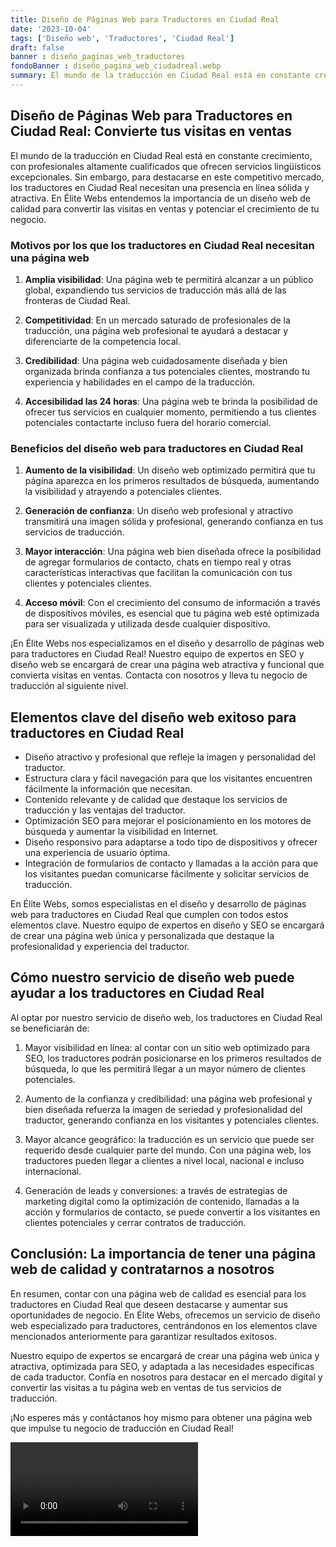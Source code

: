 ```yaml
---
title: Diseño de Páginas Web para Traductores en Ciudad Real
date: '2023-10-04'
tags: ['Diseño web', 'Traductores', 'Ciudad Real']
draft: false
banner : diseño_paginas_web_traductores
fondoBanner : diseño_pagina_web_ciudadreal.webp
summary: El mundo de la traducción en Ciudad Real está en constante crecimiento, con profesionales altamente cualificados que ofrecen servicios lingüísticos excepcionales. Sin embargo, para destacarse en este competitivo mercado, los traductores en Ciudad Real necesitan una presencia en línea sólida y atractiva. En Élite Webs entendemos la importancia de un diseño web de calidad para convertir las visitas en ventas y potenciar el crecimiento de tu negocio.
---
```


## **Diseño de Páginas Web para Traductores en Ciudad Real: Convierte tus visitas en ventas**

El mundo de la traducción en Ciudad Real está en constante crecimiento, con profesionales altamente cualificados que ofrecen servicios lingüísticos excepcionales. Sin embargo, para destacarse en este competitivo mercado, los traductores en Ciudad Real necesitan una presencia en línea sólida y atractiva. En Élite Webs entendemos la importancia de un diseño web de calidad para convertir las visitas en ventas y potenciar el crecimiento de tu negocio.

### **Motivos por los que los traductores en Ciudad Real necesitan una página web**

1. **Amplia visibilidad**: Una página web te permitirá alcanzar a un público global, expandiendo tus servicios de traducción más allá de las fronteras de Ciudad Real.

2. **Competitividad**: En un mercado saturado de profesionales de la traducción, una página web profesional te ayudará a destacar y diferenciarte de la competencia local.

3. **Credibilidad**: Una página web cuidadosamente diseñada y bien organizada brinda confianza a tus potenciales clientes, mostrando tu experiencia y habilidades en el campo de la traducción.

4. **Accesibilidad las 24 horas**: Una página web te brinda la posibilidad de ofrecer tus servicios en cualquier momento, permitiendo a tus clientes potenciales contactarte incluso fuera del horario comercial.

### **Beneficios del diseño web para traductores en Ciudad Real**

1. **Aumento de la visibilidad**: Un diseño web optimizado permitirá que tu página aparezca en los primeros resultados de búsqueda, aumentando la visibilidad y atrayendo a potenciales clientes.

2. **Generación de confianza**: Un diseño web profesional y atractivo transmitirá una imagen sólida y profesional, generando confianza en tus servicios de traducción.

3. **Mayor interacción**: Una página web bien diseñada ofrece la posibilidad de agregar formularios de contacto, chats en tiempo real y otras características interactivas que facilitan la comunicación con tus clientes y potenciales clientes.

4. **Acceso móvil**: Con el crecimiento del consumo de información a través de dispositivos móviles, es esencial que tu página web esté optimizada para ser visualizada y utilizada desde cualquier dispositivo.

¡En Élite Webs nos especializamos en el diseño y desarrollo de páginas web para traductores en Ciudad Real! Nuestro equipo de expertos en SEO y diseño web se encargará de crear una página web atractiva y funcional que convierta visitas en ventas. Contacta con nosotros y lleva tu negocio de traducción al siguiente nivel.

<GifSeo />

<Cta />

## Elementos clave del diseño web exitoso para traductores en Ciudad Real

- Diseño atractivo y profesional que refleje la imagen y personalidad del traductor.
- Estructura clara y fácil navegación para que los visitantes encuentren fácilmente la información que necesitan.
- Contenido relevante y de calidad que destaque los servicios de traducción y las ventajas del traductor.
- Optimización SEO para mejorar el posicionamiento en los motores de búsqueda y aumentar la visibilidad en Internet.
- Diseño responsivo para adaptarse a todo tipo de dispositivos y ofrecer una experiencia de usuario óptima.
- Integración de formularios de contacto y llamadas a la acción para que los visitantes puedan comunicarse fácilmente y solicitar servicios de traducción.

En Élite Webs, somos especialistas en el diseño y desarrollo de páginas web para traductores en Ciudad Real que cumplen con todos estos elementos clave. Nuestro equipo de expertos en diseño y SEO se encargará de crear una página web única y personalizada que destaque la profesionalidad y experiencia del traductor.

## Cómo nuestro servicio de diseño web puede ayudar a los traductores en Ciudad Real

Al optar por nuestro servicio de diseño web, los traductores en Ciudad Real se beneficiarán de:

1. Mayor visibilidad en línea: al contar con un sitio web optimizado para SEO, los traductores podrán posicionarse en los primeros resultados de búsqueda, lo que les permitirá llegar a un mayor número de clientes potenciales.

2. Aumento de la confianza y credibilidad: una página web profesional y bien diseñada refuerza la imagen de seriedad y profesionalidad del traductor, generando confianza en los visitantes y potenciales clientes.

3. Mayor alcance geográfico: la traducción es un servicio que puede ser requerido desde cualquier parte del mundo. Con una página web, los traductores pueden llegar a clientes a nivel local, nacional e incluso internacional.

4. Generación de leads y conversiones: a través de estrategias de marketing digital como la optimización de contenido, llamadas a la acción y formularios de contacto, se puede convertir a los visitantes en clientes potenciales y cerrar contratos de traducción.

## Conclusión: La importancia de tener una página web de calidad y contratarnos a nosotros

En resumen, contar con una página web de calidad es esencial para los traductores en Ciudad Real que deseen destacarse y aumentar sus oportunidades de negocio. En Élite Webs, ofrecemos un servicio de diseño web especializado para traductores, centrándonos en los elementos clave mencionados anteriormente para garantizar resultados exitosos.

Nuestro equipo de expertos se encargará de crear una página web única y atractiva, optimizada para SEO, y adaptada a las necesidades específicas de cada traductor. Confía en nosotros para destacar en el mercado digital y convertir las visitas a tu página web en ventas de tus servicios de traducción.

¡No esperes más y contáctanos hoy mismo para obtener una página web que impulse tu negocio de traducción en Ciudad Real!

<Video />

<CtaBot job='Traductores' city='Ciudad Real'/>

<Gmaps query='Ciudad Real+españa+maps' />